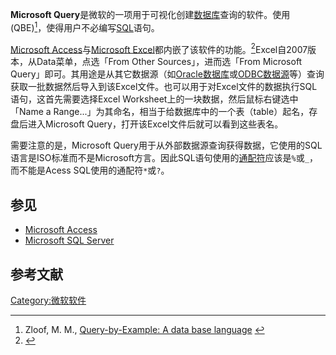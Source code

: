 '''Microsoft Query'''是微软的一项用于可视化创建[[数据库|数据库]]查询的软件。使用{{tsl|en|Query by Example}} (QBE)<ref>Zloof, M. M., [http://dx.doi.org/10.1147/sj.164.0324 Query-by-Example: A data base language] {{Wayback|url=http://dx.doi.org/10.1147/sj.164.0324 |date=20191018124020 }}</ref>，使得用户不必编写[[SQL|SQL]]语句。

[[Microsoft_Access|Microsoft Access]]与[[Microsoft_Excel|Microsoft Excel]]都内嵌了该软件的功能。<ref>{{Cite web |url=https://support.office.com/en-us/article/Use-Microsoft-Query-to-retrieve-external-data-42a2ea18-44d9-40b3-9c38-4c62f252da2e |title=Use Microsoft Query to retrieve external data |accessdate=2017-02-20 |archive-date=2019-08-27 |archive-url=https://web.archive.org/web/20190827073540/https://support.office.com/en-us/article/Use-Microsoft-Query-to-retrieve-external-data-42a2ea18-44d9-40b3-9c38-4c62f252da2e |dead-url=no }}</ref>Excel自2007版本，从Data菜单，点选「From Other Sources」，进而选「From Microsoft Query」即可。其用途是从其它数据源（如[[Oracle数据库|Oracle数据库]]或[[ODBC|ODBC数据源]]等）查询获取一批数据然后导入到该Excel文件。也可以用于对Excel文件的数据执行SQL语句，这首先需要选择Excel Worksheet上的一块数据，然后鼠标右键选中「Name a Range...」为其命名，相当于给数据库中的一个表（table）起名，存盘后进入Microsoft Query，打开该Excel文件后就可以看到这些表名。

需要注意的是，Microsoft Query用于从外部数据源查询获得数据，它使用的SQL语言是ISO标准而不是Microsoft方言。因此SQL语句使用的[[通配符|通配符]]应该是<code>%</code>或<code>_</code>，而不能是Acess SQL使用的通配符<code>*</code>或<code>?</code>。

==参见== 
*[[Microsoft_Access|Microsoft Access]]
*[[Microsoft_SQL_Server|Microsoft SQL Server]]

==参考文献==
{{Reflist}}

 
[[Category:微软软件|Category:微软软件]]